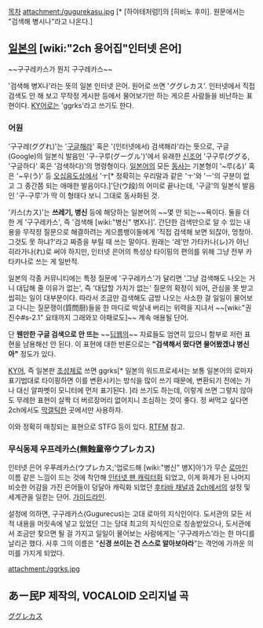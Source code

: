 [[목차]]
attachment:/gugurekasu.jpg
[* [하야테처럼!]의 [히비노 후미]. 원문에서는 "검색해 병시나"라고 나온다.]
== [[일본]]의 [wiki:"2ch 용어집"인터넷 은어] ==
~~구구레카스가 뭔지 구구레카스~~

'검색해 병X나'라는 뜻의 일본 인터넷 은어. 원어로 쓰면 'ググレカス'. 인터넷에서 직접 검색도 안 해 보고 무작정 게시판 등에서 물어보기만 하는 게으른 사람들을 비난하는 표현이다. [[KY어]]로는 'ggrks'라고 쓰기도 한다.

=== 어원 ===
'구구레(ググれ)'는 '[[구글]]해라' 혹은 '(인터넷에서) 검색해라'라는 뜻으로, 구글(Google)의 일본식 발음인 '구-구루(グーグル')'에서 유래한 [[신조어]] '구구루(ググる, '구글하다' 혹은 '검색하다)'의 명령형이다. [[일본어]]의 모든 [[동사]]는 기본형이 '~루(る)' 혹은 '~우(う)' 등 [[오십음도]]상에서 'ㅜ[* 정확히는 우리말과 같은 'ㅜ'와 'ㅡ'의 구분이 없고 그 중간쯤 되는 애매한 발음이다.]'단(ウ段)의 어미로 끝나는데, '구글'의 일본식 발음인 '구-구루'가 딱 이 형태다 보니 그대로 동사화된 것.

'카스(カス)'는 '''쓰레기, 병신''' 등에 해당하는 일본어의 ~~몇 안 되는~~욕이다. 둘을 더한 게 '구구레카스', 즉 '검색해 [wiki:"병신" 병X나]'. 간단한 검색만으로 알 수 있는 내용을 무작정 질문으로 해결하려는 게으름뱅이들에게 '직접 검색해 보면 되잖아, 멍청아. 그것도 못 하냐?'라고 짜증을 부릴 때 쓰는 말이다. 원래는 '레'만 가타카나(レ)가 아닌 히라가나(れ)로 써야 하지만, 인터넷 은어의 특성상 타이핑의 편의를 위해 그냥 전부 카타카나로 쓰는 게 일반적. 

일본의 각종 커뮤니티에는 특정 질문에 '구구레카스'가 달리면 '그냥 검색해도 나오는 거니 대답해 줄 이유가 없는', 즉 '대답할 가치가 없는' 질문의 확정이 되어, 관심을 못 받고 씹히는 일이 대부분이다. 따라서 조금만 검색해도 금방 나오는 사소한 걸 일일이 물어보고 다니는 질문쟁이(質問厨)들을 한 마디로 박살내 버리는 위력을 지녀서 ~~[wiki:"권진수#s-2.1" 요태까지 그래와꼬 아패로도]~~ 계속 애용될 단어.

단 '''웬만한 구글 검색으로 안 뜨는''' ~~[[딥웹]]의~~ 자료들도 엄연히 있으니 함부로 저런 표현을 남용해선 안 된다. 이 표현에 대한 반론으로는 '''"검색해서 떴다면 물어봤겠냐 병신아"''' 정도가 있다.

[[KY어]], 즉 일본판 [[초성체]]로 쓰면 ggrks[* 일본의 워드프로세서는 보통 일본어의 로마자 표기법대로 타이핑하면 이를 변환시키는 방식을 많이 쓰기 때문에, 변환되기 전에는 가나 대신 알파벳이 모니터에 먼저 표기된다. ]라 쓰기도 하는데, 이렇게 쓰면 그렇지 않아도 무례한 표현이 살짝 더 버르장머리 없어지니 조심하는 것이 좋다. 정 써먹고 싶다면 2ch에서도 [[막갤]]틱한 곳에서만 사용하자.

이와 정확히 매칭되는 표현으로 STFG 등이 있다. [[RTFM]] 참고.

=== 무식동제 우프레카스(無蝕童帝ウプレカス) ===
인터넷 은어 우푸레카스(ウプレカス;'업로드해 [wiki:"병신" 병X]아')가 무슨 [[로마]]인 이름 같은 느낌이 드는 것에 착안해 [[인터넷 팬 캐릭터]]화 되었고, 이게 화제가 된 나머지 비슷한 어감을 가진 은어들이 덩달아 캐릭화 되었던 [[후타바 채널]]과 [[2ch]]에서의 설정 및 세계관을 일컫는 단어. [http://flowmanagement.jp/uprecus/ 가이드라인].

설정에 의하면, 구구레카스(Gugurecus)는 고대 로마의 지식인이다. 도서관의 모든 서적 내용을 머릿속에 넣고 있었던 그는 당대 최고의 지식인으로 칭송받았으나, 도서관에서 조금만 찾으면 될 걸 가지고 일일이 물어보는 사람에게는 '구구레카스'라는 한 마디를 날리곤 했다. 사후 그의 이름은 "'''신경 쓰이는 건 스스로 알아보아라'''"는 격언에 가까운 의미를 가지게 되었다.

attachment:/ggrks.jpg

== あー民P 제작의, VOCALOID 오리지널 곡 ==

[[ググレカス]]
